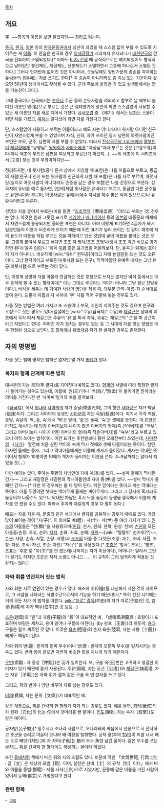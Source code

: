 [[목차]]
== 개요 ==
字. ~~항목의 이름을 보면 알겠지만~~ [[자]]라고 읽는다.

[[중국]], [[한국]], [[일본]] 등의 [[한자문화권]]에서 성년이 되었을 때 스스럼 없이 부를 수 있도록 지어주는 새 [[이름]]. 이 관습은 한국의 경우 [[일제강점기]] 시대까지 유지되다가 [[대한민국]]의 건국을 전후하여 소멸되었다.[* 아마도 [[6.25 전쟁]] 때 공식적으로는 폐지되었어도 형식적으로 남아있던 봉건제도, 계급제도, 신분제도가 소멸하면서 그중에 하나로서 소멸된 듯하다.] 그러나 한꺼번에 없어진 것은 아니어서, 오늘날에도 양반가문의 종손을 자처하는 유림들의 경우에는 자를 쓰기도 한다[* 꼭 종손이 아니더라도 좀 족보 있는 가문이다 싶으면 50년대 생에게서도 찾아볼 수 있다. 근데 족보에 올라만 가 있고 실생활에서는 안 쓸 가능성이 크다.].

고대 중국이나 한국에서는 [[부모]]나 주군 등의 손윗사람을 제외하고 함부로 날 때부터 붙여진 이름인 명(名)으로 부르는 것은 큰 결례였기에 성인이 되면 스스럼없이 사용할 수 있는 새 이름인 자를 새로 지어서 가졌다. [[사서오경]] 중 《예기》에서는 [[남자]]는 스물이 되면 자를 가졌고, [[여자]]는 열다섯이 되면 자를 가진다고 한다.

단, 스스럼없이 사용하고 부르는 이름이라고 해도 자는 어디까지나 윗사람 아니면 친구만이 자연스럽게 부를 수 있었으며 자식, 신하, 자가 쓰이던 당시 남편의 아랫사람이던 부인은 부모, 군주, 남편의 자를 부를 수 없었다. 따라서 [[진삼국무쌍 시리즈]]에서 [[황부인]]이 [[제갈량]]에게 "공명님", [[왕원희]]가 [[사마소]]에게 "자상님"이라 부르는 것은 [고증오류]이다(아니 애초에 부인은 남편을 여보라고 부르던가 하겠지...).  ~~뭐 애초에 이 시리즈에서 [고증] 찾는 것이 무의미하지만~~

정리하자면, 내 윗사람(공식 문서 상에서 지칭할 때 포함)은 나를 이름으로 부르고, 동급의 사람(친구나 친지 또는 윗사람이 친근하게 대할 때 포함)은 나를 자로 부르며, 아랫사람(실지로 아랫사람이 아니더라도 존중을 담는 경우 포함)은 나를 존칭으로 부른다. 삼국지의 유비를 예로 들자면, [헌제]처럼 윗사람은 유비라고 부르고, 동급인 다른 군주들은 유현덕이라 부르며, 아랫사람은 유예주(예주 자사를 제수 받은 적이 있으므로)나 유황숙이라고 부른다.

성명과 자를 붙여서 부르는(예를 들면, "[[조조]]맹덕［曹操孟德］"이라고 부르는 것) 경우는 없다. 이것은 원래 그릇된 표기로 [[게임]]이나 [[애니메이션]] 등의 [[일본]]의 대중문화 매체에서 자연스럽게 통용되지만 올바른 표현은 아니다. 아마 이렇게 표기하면 4글자가 돼서 일본인들의 이름과 비슷하게 보이기 때문에 이런 표기가 널리 쓰이는 것 같다. 애초에 자의 용도가 이름을 직접 부르는 것을 피하려고 만든 것인데 굳이 이름을 붙이는 것은 오류. 그렇게 붙여서 부르고 싶다면 조조 자 맹덕/조조 조맹덕/맹덕 조조 이런 식으로 병기하면 된다('율곡 [[이이]]'나 '퇴계 [[이황]]'같은 표기법을 떠올려보자. 단, 율곡과 퇴계는 호이지 자가 아니다.). 비슷하게 [wiki:"유비" 현덕공]이라고 자에 높임말을 쓰는 것도 오류이다. 그냥 현덕이라고 부르든가(윗사람 또는 친구), 직책이름인 유예주 내지는 그냥 유 공(아랫사람)으로 부르는 것이 맞다.

단, 이렇게 성명과 자를 아울러 언급하는 것은 호칭으로 쓰지는 않지만 비석 등에서는 매우 흔하게 볼 수 있는 형태이다[* 이는 그대로 부르라는 의미가 아니라 그냥 정보 전달용이다.]. 비석을 세우는 데 기여한 사람의 명단을 적을 때, 대부분 관직-이름-자 순서대로 붙여 쓴다. 드물게 이름과 자 사이에 '字' 자를 적어 구별해 놓는 경우도 있다.

자를 짓는 방법은 여러 가지고 또 스승이나 부모, 지인이 지어주는 것도 있으며 친구와 우정으로 짓는 경우도 있다(일설에는 [wiki:"주유(삼국지)" 주유]와 [[제갈근]]은 상대의 이름에서 각각 따서 제갈근은 주유의 '유'를 따서 자유, 주유는 제갈근의 '근'을 따 공근이라고 지었다고 한다). 여하간 자가 겹치는 경우도 있는 등 그 시대에 자를 짓는 방법은 매우 한정된 것으로 보인다. 또 [[항적]]이나 [[유방]]처럼 자가 한 글자인 경우도 존재한다.

== 자의 명명법 ==
자를 짓는 법에 명확한 법칙은 없지만 몇 가지 [[불문율|통례]]가 있다.

=== 복자와 형제 관계에 따른 법칙 ===
대부분의 자는 복자(두 글자)로 지어진다(예외도 있다). [[형제]]의 서열에 따라 특정한 글자가 들어가는 경우도 있는데, 이름에 '원(元)'이나 '백(伯)','맹(孟)'이 들어가면 맏이라는 의미를 가진다.한 번 '사마씨'일가의 예를 들어보자.

《[[삼국지]]》에서 [[위]]나라 [[사마의]]의 자가 중달(仲達)인데, 그의 형인 [[사마랑]]은 자가 백달(伯達)이다. 그리고 사마의의 동생인 [[사마부]]의 자는 숙달(叔達)이다. 여기서 각각 백달, 중달, 숙달의 '백, 중, 숙'에서 '백'은 맏이, '중'은 둘째, '숙'은 셋째를 뜻한다. 이 표현은 아직도 계속되는데 당장 아버지보다 나이가 많은 아버지의 형제(즉 큰아버지)를 "백부", 그리고 아버지보다 나이가 어린 아버지의 형제(즉 작은아버지)를 "숙부"라고 부르고 있으니 아직 쓰이는 법칙이다. 이런 표기는 후한말보다 훨씬 오래전부터 쓰였는데, [[사마천]]의 《[[사기]]》 열전에 처음 실린 백이와 숙제 역시 첫째와 셋째 아들이라는 뜻이다. 첨언하자면 둘째는 중자. 그리고 막내아들에게는 이름에 계자가 들어갔다. 계자는 막내란 뜻이어서 형제가 10명이면 10째가 계자가 들어가는 이름을 쓴다. 4~9남까지는 알아서 지었을 듯(...)

다만 예외는 있다. 주이는 주환의 차남인데 자에 계(季)를 썼다. ~~설마 둘째가 막내란 건가~~ 그리고 제갈정은 제갈탄의 막내아들인데 자에 중(仲)을 썼다. ~~설마 막내가 둘째란 건가~~[* 다만 이 경우에는 둘 다 말이 된다. 백은 맏이라는 뜻이고 계는 막내라는 뜻이다. 아들 두명이면 첫째는 백아무개 둘째는 계아무개다. 그리고 그 당시에 혹시라도 늦둥이가 나올수도 있으니 막내인 차남은 혹시 모를 늦둥이 동생을 생각해서 이름에 계자를 안 썼을 수도 있다. 따라서 주이와 제갈정의 경우 다 말이 된다.]

때로는 자를 지을 때, 문중의 같은 세대에서 글자를 공유하는 경우가 때때로 있다. 가장 많이 보이는 것이 "자(子)". 이 외에도 예(禮) · 사(士) · 세(世) 등 여러 가지가 있다. [[원소]]의 아들들은 "현(顯)"을 사용했으며([[원담]]: 현사, 원희: 현혁, 원상: 현보) [[손권]]의 모든 아들들(손등: 자고, 손려: [[자지]], 손화: 자효, 손패: [[자위]]~~[wiki: "딸딸이" 손자위??]~~, 손분: 자양, 손휴: 자열, 손량: 자명)과 [[조조]]의 아들 중 다섯은(조앙: 자수, 조비: 자환, 조창: 자문, 조식: 자건, 조준: 자안) "자(子)"를 사용했다.[* [[조충]]은 '창서', 조우는 '팽조', 조표는 '주호'로 "자(子)"를 안 썼는데(나머지는 자가 미상이다), 어머니가 달라서 그런가 싶기도 하지만 조준은 적처 소생도 아니고……. 이 규칙이 그리 엄격하게 적용된 것 같지는 않다.]

=== 자와 휘를 연관지어 짓는 법칙 ===
자와 휘는 서로 연관이 있는 경우가 많다. 애초에 휘(이름)를 대신해서 지은 것이 자이므로, 그 사람을 나타내는 식별수단으로서의 기능을 하기 때문이다.[* 특히 선진 시기에는 거의 모든 자가 이 법칙을 따른다. [[wiki:"자로" 중유]](仲由)의 자가 자로(子路)인 것, 염경(冉耕)의 자가 백우(伯牛)인 것 등등...]

[[조운]](趙雲)의 "운"과 자룡(子龍)의 "룡"이 대표적인 예. 「虎嘯風冽龍興 : 호랑이가 포효하며 바람은 세차고, 용이 일어나 구름에 미친다」(by 왕포［王褒］)라 하듯이, [[용]]과 구름은 필수 세트인 것 같다. 이것은 [[육손]](陸遜)의 손자 육운(陸雲, 자는 사룡［士龍］)에게도 해당이 된다.

자와 휘의 변(邊 : 한자의 왼쪽 부수)이나 방(旁 : 한자의 오른쪽 부수)을 일치시키는 경우도 있다. 변과 방이 같으면 자연히 비슷한 뜻을 지니게 되기 때문이다. 

[[우번]](虞翻 : 자 중상［仲翔］)은 羽가 일치한다. 또, 구슬 옥(玉)변은 고귀하고 청결한 이미지가 있기 때문에 즐겨 사용된다. 주유(周瑜, 자는 공근［公瑾］)와 [[제갈근]](諸葛瑾, 자는 자유［子瑜］)은 자와 휘가 겹쳐 같은 구슬 옥 변 한자를 쓰고 있다.

그리고, 휘의 변이나 방만 바꾸어 자로 삼는 경우도 있다. 

[[비의]](費禕, 자는 문위［文偉］)가 대표적인 예. 

같은 계통으로, 휘를 간략히 한 형태가 자가 되는 경우도 있다. 예를 들면, [[화타]](華佗)의 자 원화［元化]의 化는 佗에서 갓머리를 뺀 꼴이다. [[진도]](陳到, 자는 숙지［叔至］)도 같은 예이다.

공자방(公子魴)[* 동주시대 초나라 사람으로, 오나라와의 싸움에서 선봉으로 서 전사하고 초군을 승리로 이끌어 오나라 배 여황을 탈취했다. 공자 광(후의 [[합려]])이 꾀를 내서 배는 도로 빼앗기지만.]의 자 자어(子魚)는 魴의 부수 魚만 남긴 꼴이다. 같은 부수를 쓰는 글자도, 휘를 간략히 한 형태에도 해당하는 꼴이라 하겠다.

또한 [[등애]]처럼 책에서 따온 휘와 자의 조합도 있다. 비문에 적힌 「文爲世範, 行爲士則 : 글［文］은 세상의 모범［範］이며, 실천은 선비［士］의 규칙［則］이다」에서 따와 이름을 등범(鄧範) · 자를 사칙(士則)으로 지었지만, 문중에 같은 이름을 가진 사람이 있어서 등애(鄧艾)로 개명했다고 한다.

=== 관련 항목 ===
 * [[피휘]]

